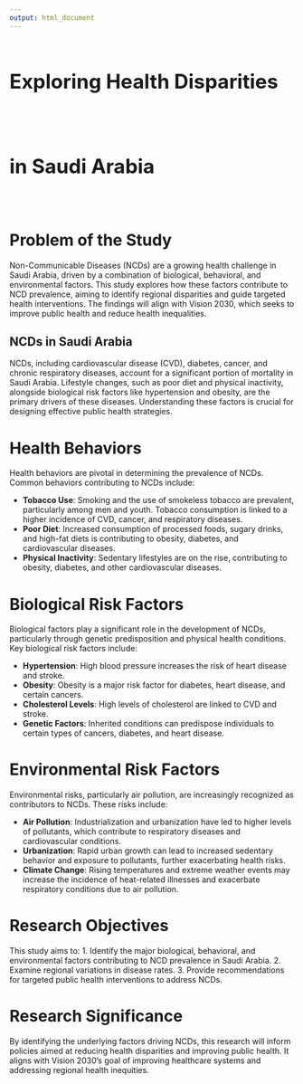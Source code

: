 ```yaml
---
output: html_document
---
```



<div style="display: flex; align-items: center; justify-content: flex-start;">
   <!-- Title on the left, big and bolded -->
   <h1 style="font-size: 35px; font-weight: bold; line-height: 150px; margin: 0;">
     Exploring Health Disparities in Saudi Arabia
   </h1>
</div>


# Problem of the Study

Non-Communicable Diseases (NCDs) are a growing health challenge in Saudi Arabia, driven by a combination of biological, behavioral, and environmental factors. This study explores how these factors contribute to NCD prevalence, aiming to identify regional disparities and guide targeted health interventions. The findings will align with Vision 2030, which seeks to improve public health and reduce health inequalities.

## NCDs in Saudi Arabia

NCDs, including cardiovascular disease (CVD), diabetes, cancer, and chronic respiratory diseases, account for a significant portion of mortality in Saudi Arabia. Lifestyle changes, such as poor diet and physical inactivity, alongside biological risk factors like hypertension and obesity, are the primary drivers of these diseases. Understanding these factors is crucial for designing effective public health strategies.

# Health Behaviors

Health behaviors are pivotal in determining the prevalence of NCDs. Common behaviors contributing to NCDs include:

- **Tobacco Use**: Smoking and the use of smokeless tobacco are prevalent, particularly among men and youth. Tobacco consumption is linked to a higher incidence of CVD, cancer, and respiratory diseases.
- **Poor Diet**: Increased consumption of processed foods, sugary drinks, and high-fat diets is contributing to obesity, diabetes, and cardiovascular diseases. 
- **Physical Inactivity**: Sedentary lifestyles are on the rise, contributing to obesity, diabetes, and other cardiovascular diseases. 

# Biological Risk Factors

Biological factors play a significant role in the development of NCDs, particularly through genetic predisposition and physical health conditions. Key biological risk factors include:

- **Hypertension**: High blood pressure increases the risk of heart disease and stroke.
- **Obesity**: Obesity is a major risk factor for diabetes, heart disease, and certain cancers.
- **Cholesterol Levels**: High levels of cholesterol are linked to CVD and stroke.
- **Genetic Factors**: Inherited conditions can predispose individuals to certain types of cancers, diabetes, and heart disease.

# Environmental Risk Factors

Environmental risks, particularly air pollution, are increasingly recognized as contributors to NCDs. These risks include:

- **Air Pollution**: Industrialization and urbanization have led to higher levels of pollutants, which contribute to respiratory diseases and cardiovascular conditions.
- **Urbanization**: Rapid urban growth can lead to increased sedentary behavior and exposure to pollutants, further exacerbating health risks.
- **Climate Change**: Rising temperatures and extreme weather events may increase the incidence of heat-related illnesses and exacerbate respiratory conditions due to air pollution.

# Research Objectives

This study aims to:
1. Identify the major biological, behavioral, and environmental factors contributing to NCD prevalence in Saudi Arabia.
2. Examine regional variations in disease rates.
3. Provide recommendations for targeted public health interventions to address NCDs.

# Research Significance

By identifying the underlying factors driving NCDs, this research will inform policies aimed at reducing health disparities and improving public health. It aligns with Vision 2030’s goal of improving healthcare systems and addressing regional health inequities.

